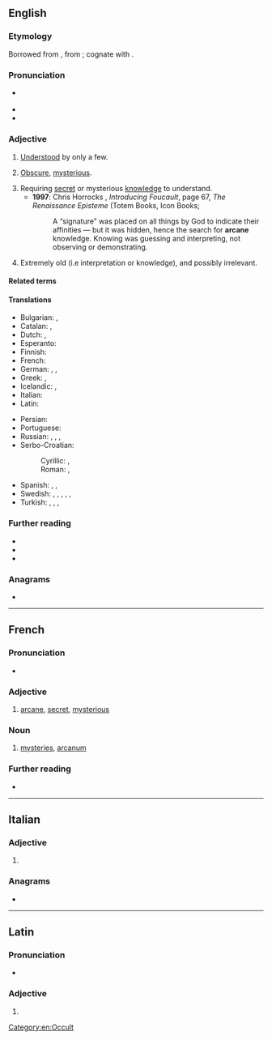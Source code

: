 ==English==

===Etymology===
{{PIE root|en|h₂erk}}
Borrowed from {{bor|en|la|arcānus|t=hidden, secret}}, from {{m|la|arceō|t=to shut up, enclose}}; cognate with {{cog|la|arca|t=a chest}}.

===Pronunciation===
* {{a|GA}} {{IPA|en|/ɑɹˈkeɪn/}}
* {{audio|en|en-us-arcane.ogg|Audio (US)}}
* {{rhymes|en|eɪn}}

===Adjective===
{{en-adj}}

# [[understood|Understood]] by only a few.
#: {{syn|en|esoteric}}
#: {{ant|en|mundane}}
#: {{ux|en|'''arcane''' rituals}}
# {{lb|en|by extension}} [[obscure|Obscure]], [[mysterious]].
#: {{syn|en|enigmatic|esoteric|recondite|clandestine}}
#: {{ux|en|'''arcane''' origins}}
#: {{ux|en|'''arcane''' details}}
# Requiring [[secret]] or mysterious [[knowledge]] to understand.
#* '''1997''': Chris Horrocks<!-- illustrated by Zoran Jevtic -->, ''Introducing Foucault'', page 67, ''The Renaissance Episteme'' (Totem Books, Icon Books; {{ISBN|1840460865}}
#*: A “signature” was placed on all things by God to indicate their affinities — but it was hidden, hence the search for '''arcane''' knowledge. Knowing was guessing and interpreting, not observing or demonstrating.
# Extremely old (i.e interpretation or knowledge), and possibly irrelevant.
#: {{ux|en|An '''arcane''' law}}

====Related terms====
{{rootsee|en|h₂erk}}

====Translations====
{{trans-top|understood by only a few; obscure}}
* Bulgarian: {{t+|bg|тайнствен}}, {{t+|bg|езотеричен}}
* Catalan: {{t+|ca|arcà|m}}, {{t+|ca|secret|m}}
* Dutch: {{t+|nl|geheim}}, {{t+|nl|duister}}
* Esperanto: {{t+|eo|arkana}}
* Finnish: {{t+|fi|salainen}}
* French: {{t+|fr|arcane}}
* German: {{t+|de|geheim}}, {{t+|de|geheimnisvoll}}, {{t+|de|obskur}}
* Greek: {{t+|el|απόκρυφος|m}}, {{t+|el|μυστικός|m}}
* Icelandic: {{t|is|hulinn|m}}, {{t|is|dulinn|m}}
* Italian: {{t+|it|arcano}}
* Latin: {{t|la|arcānus}}
{{trans-mid}}
* Persian: {{t+|fa|سری|tr=sirriyy}}
* Portuguese: {{t+|pt|arcano}}
* Russian: {{t+|ru|та́йный}}, {{t+|ru|таи́нственный}}, {{t+|ru|мисти́ческий}}, {{t+|ru|скры́тый}}
* Serbo-Croatian:
*: Cyrillic: {{t|sh|таја̀нствен}}, {{t|sh|ми̏стерио̄зан}}
*: Roman: {{t+|sh|tajànstven}}, {{t+|sh|mȉsteriōzan}}
* Spanish: {{t+|es|arcano}}, {{t+|es|secreto}}, {{t|es|misterioso}}
* Swedish: {{t+|sv|esoterisk}}, {{t+|sv|mystisk}}, {{t+|sv|hemlig}}, {{t+|sv|fördold}}, {{t+|sv|svårtillgänglig}}, {{t+|sv|sekret}} {{qualifier|antiquated; if used, only in old remnants (ca. –1900) of public administration and law}}
* Turkish: {{t+|tr|esrarlı}}, {{t+|tr|gizemli}}, {{t+|tr|saklı}}, {{t+|tr|içrek}}
{{trans-bottom}}

===Further reading===
* {{R:Webster 1913}}
* {{R:Century 1911}}
* {{R:OneLook}}

===Anagrams===
* {{anagrams|en|a=aacenr|carane}}

[[Category:en:Occult]]

----

==French==

===Pronunciation===
* {{fr-IPA}}

===Adjective===
{{fr-adj}}

# {{lb|fr|archaic}} [[#English|arcane]], [[secret]], [[mysterious]]

===Noun===
{{fr-noun|m}}

# {{lb|fr|chiefly|in the plural}} [[mystery|mysteries]], [[arcanum]]

===Further reading===
* {{R:TLFi}}

----

==Italian==

===Adjective===
{{head|it|adjective form}}

# {{it-adj form of|arcano|f|pl}}

===Anagrams===
* {{anagrams|it|a=aacenr|arance|carena|carnea}}

----

==Latin==

===Pronunciation===
* {{la-IPA|arcāne}}

===Adjective===
{{la-adj-form|arcāne}}

# {{inflection of|la|arcānus||voc|m|s}}